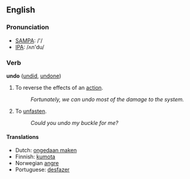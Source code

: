 ==English==

=== Pronunciation ===
*[[w:SAMPA|SAMPA]]: /'/
*[[w:IPA|IPA]]: /ʌn'du/

=== Verb ===

'''undo''' ([[undid]], [[undone]])

# To reverse the effects of an [[action]].
#: ''Fortunately, we can undo most of the damage to the system.''
# To [[unfasten]].
#: ''Could you undo my buckle for me?''

==== Translations ====
{{checktrans}}
*Dutch: [[ongedaan maken]]
*Finnish: [[kumota]]
*Norwegian [[:no:angre|angre]]
*Portuguese: [[desfazer]]